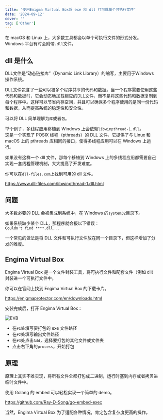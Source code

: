 ```yaml
---
title: '使用Enigma Virtual Box将 exe 和 dll 打包成单个可执行文件'
date: '2024-09-12'
cover: ''
tag: ['Other']
---
```


在 macOS 和 Linux 上，大多数工具都会以单个可执行文件的形式分发。Windows 平台有时会附带`.dll`文件。  

## dll 是什么
DLL文件是“动态链接库”（Dynamic Link Library）的缩写，主要用于Windows操作系统。  

DLL文件包含了一些可以被多个程序共享的代码和数据。当一个程序需要使用这些代码和数据时，它会动态地加载相应的DLL文件，而不是将这些代码和数据复制到每个程序中。这样可以节省内存空间，并且可以确保多个程序使用的是同一份代码和数据，从而提高系统的稳定性和安全性。  

可以将 DLL 简单理解为`库`或者`包`。

举个例子，多线程应用移植到 Windows 上会依赖`libwinpthread-1.dll`。  
这是一个实现了 POSIX 线程（pthreads）的 DLL 文件，它提供了与 Linux 和 macOS 上的 pthreads 库相同的接口，使得多线程应用可以在 Windows 上运行。  

如果没有这样一个 dll 文件，那每个移植到 Windows 上的多线程应用都需要自己实现一套线程管理机制，大大提高了开发难度。  

你可以在`dll-files.com`上找到可用的 dll 文件。  

https://www.dll-files.com/libwinpthread-1.dll.html

## 问题
大多数必要的 DLL 会被集成到系统中，在 Windows 的`system32`目录下。  

如果系统缺少某个 DLL，那程序就会报以下错误：  
`Couldn't find ****.dll...`

一个常见的做法是将 DLL 文件和可执行文件放在同一个目录下，但这样增加了分发的难度。  

## Engima Virtual Box
Engima Virtual Box 是一个文件封装工具，将可执行文件和配套文件（例如 dll）封装进一个可执行文件中。  

你可以在官网上找到 Engima Virtual Box 的下载卡片。  

https://enigmaprotector.com/en/downloads.html

安装完成后，打开 Engima Virtual Box：  

![EVB](https://r2.ray-d-song.com/2024/09/18d11169fb1fe10b658ac0c9294c710b.png)

* 在`#1`处填写要打包的 exe 文件路径
* 在`#2`处填写输出文件路径
* 在`#3`处点击`Add`，选择要打包的其他文件或文件夹
* 点击右下角的`process`，开始打包

## 原理
原理上其实不难实现，将所有文件全都打包成二进制，运行时塞到内存或者拷贝进临时文件中。  

使用 Golang 的 embed 可以轻松实现一个简单的 demo。  

https://github.com/Ray-D-Song/go-embed-exec

当然，Engima Virtual Box 为了适配各种情况，肯定包含复杂度更高的操作。  